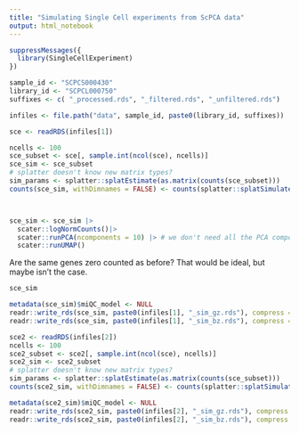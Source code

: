 ```yaml
---
title: "Simulating Single Cell experiments from ScPCA data"
output: html_notebook
---
```


```r
suppressMessages({
  library(SingleCellExperiment)
})
```

```r
sample_id <- "SCPCS000430"
library_id <- "SCPCL000750"
suffixes <- c( "_processed.rds", "_filtered.rds", "_unfiltered.rds")

infiles <- file.path("data", sample_id, paste0(library_id, suffixes))

sce <- readRDS(infiles[1])
```

```r
ncells <- 100
sce_subset <- sce[, sample.int(ncol(sce), ncells)]
sce_sim <- sce_subset
# splatter doesn't know new matrix types?
sim_params <- splatter::splatEstimate(as.matrix(counts(sce_subset)))
counts(sce_sim, withDimnames = FALSE) <- counts(splatter::splatSimulate(sim_params))



sce_sim <- sce_sim |>
  scater::logNormCounts()|>
  scater::runPCA(ncomponents = 10) |> # we don't need all the PCA components
  scater::runUMAP()
```

Are the same genes zero counted as before? That would be ideal, but maybe isn't the case.


```r
sce_sim
```

```r
metadata(sce_sim)$miQC_model <- NULL
readr::write_rds(sce_sim, paste0(infiles[1], "_sim_gz.rds"), compress = "gz")
readr::write_rds(sce_sim, paste0(infiles[1], "_sim_bz.rds"), compress = "bz2")
```


```r
sce2 <- readRDS(infiles[2])
ncells <- 100
sce2_subset <- sce2[, sample.int(ncol(sce), ncells)]
sce2_sim <- sce2_subset
# splatter doesn't know new matrix types?
sim_params <- splatter::splatEstimate(as.matrix(counts(sce_subset)))
counts(sce2_sim, withDimnames = FALSE) <- counts(splatter::splatSimulate(sim_params))
```

```r
metadata(sce2_sim)$miQC_model <- NULL
readr::write_rds(sce2_sim, paste0(infiles[2], "_sim_gz.rds"), compress = "gz")
readr::write_rds(sce2_sim, paste0(infiles[2], "_sim_bz.rds"), compress = "bz2")
```
